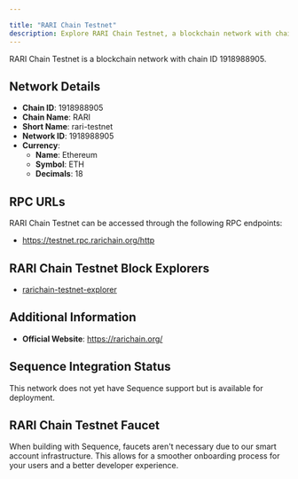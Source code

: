```yaml
---

title: "RARI Chain Testnet"
description: Explore RARI Chain Testnet, a blockchain network with chain ID 1918988905. Learn about its native currency, Ethereum, and how to interact with the network.
---
```




RARI Chain Testnet is a blockchain network with chain ID 1918988905.

## Network Details

- **Chain ID**: 1918988905
- **Chain Name**: RARI
- **Short Name**: rari-testnet
- **Network ID**: 1918988905
- **Currency**: 
  - **Name**: Ethereum
  - **Symbol**: ETH
  - **Decimals**: 18

## RPC URLs

RARI Chain Testnet can be accessed through the following RPC endpoints:

- https://testnet.rpc.rarichain.org/http

## RARI Chain Testnet Block Explorers

- [rarichain-testnet-explorer](https://explorer.rarichain.org)

## Additional Information

- **Official Website**: https://rarichain.org/

## Sequence Integration Status

This network does not yet have Sequence support but is available for deployment.

## RARI Chain Testnet Faucet

When building with Sequence, faucets aren't necessary due to our smart account infrastructure. This allows for a smoother onboarding process for your users and a better developer experience.
